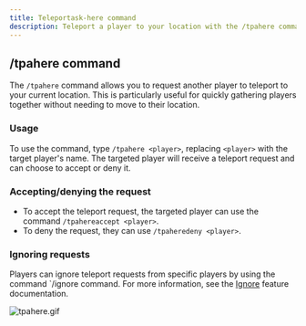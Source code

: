 ```yaml
---
title: Teleportask-here command
description: Teleport a player to your location with the /tpahere command.
---
```


## /tpahere command
The `/tpahere` command allows you to request another player to teleport to your current location.
This is particularly useful for quickly gathering players together without needing to move to their location.

### Usage
To use the command, type `/tpahere <player>`, replacing `<player>` with the target player's name.
The targeted player will receive a teleport request and can choose to accept or deny it.

### Accepting/denying the request
- To accept the teleport request, the targeted player can use the command `/tpahereaccept <player>`.
- To deny the request, they can use `/tpaheredeny <player>`.

### Ignoring requests
Players can ignore teleport requests from specific players by using the command `/ignore <player> command.
For more information, see the [Ignore](/docs/eternalcore/features/ignore) feature documentation.

![tpahere.gif](/docs/eternalcore/tpahere.gif)
